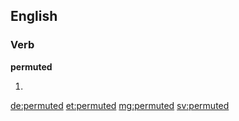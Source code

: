 ==English==

===Verb===
'''permuted'''

# {{en-past of|permute}}

[[de:permuted]]
[[et:permuted]]
[[mg:permuted]]
[[sv:permuted]]